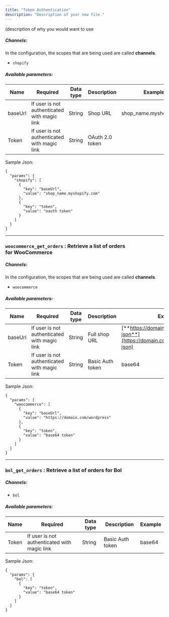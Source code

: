 ```yaml
---
title: "Token Authentication"
description: "Description of your new file."
---
```


(description of why you would want to use







##### Channels:

[](https://github.com/runkariz/docs/blob/main/order/README.md#channels)

In the configuration, the scopes that are being used are called **channels**.

* `shopify`

##### Available parameters:

| Name    | Required                                     | Data type | Description     | Example                  |
| ------- | -------------------------------------------- | --------- | --------------- | ------------------------ |
| baseUrl | If user is not authenticated with magic link | String    | Shop URL        | shop\_name.myshopify.com |
| Token   | If user is not authenticated with magic link | String    | OAuth 2.0 token |                          |

Sample Json:

```
{
  "params": {
    "shopify": [
      {
        "key": "baseUrl",
        "value": "shop_name.myshopify.com"
      },
      {
        "key": "token",
        "value": "oauth token"
      }
    ]
  }
}
```

***

### `woocommerce_get_orders` : Retrieve a list of orders for **WooCommerce**

[](https://github.com/runkariz/docs/blob/main/order/README.md#woocommerce_get_orders--retrieve-a-list-of-orders-for-woocommerce)

##### Channels:

[](https://github.com/runkariz/docs/blob/main/order/README.md#channels-1)

In the configuration, the scopes that are being used are called **channels**.

* `woocommerce`

##### Available parameters:

| Name    | Required                                     | Data type | Description      | Example                                                                          |
| ------- | -------------------------------------------- | --------- | ---------------- | -------------------------------------------------------------------------------- |
| baseUrl | If user is not authenticated with magic link | String    | Full shop URL    | [**https://domain.com/wordpress/wp-json**](https://domain.com/wordpress/wp-json) |
| Token   | If user is not authenticated with magic link | String    | Basic Auth token | base64                                                                           |

Sample Json:

```
{
  "params": {
    "woocommerce": [
      {
        "key": "baseUrl",
        "value": "https://domain.com/wordpress"
      },
      {
        "key": "token",
        "value": "base64 token"
      }
    ]
  }
}
```

***

### `bol_get_orders` : Retrieve a list of orders for **Bol**

[](https://github.com/runkariz/docs/blob/main/order/README.md#bol_get_orders--retrieve-a-list-of-orders-for-bol)

##### Channels:

[](https://github.com/runkariz/docs/blob/main/order/README.md#channels-2)

* `bol`

##### Available parameters:

| Name  | Required                                     | Data type | Description      | Example |
| ----- | -------------------------------------------- | --------- | ---------------- | ------- |
| Token | If user is not authenticated with magic link | String    | Basic Auth token | base64  |

Sample Json:

```
{
  "params": {
    "bol": [
      {
        "key": "token",
        "value": "base64 token"
      }
    ]
  }
}
```